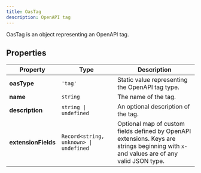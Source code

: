 ```yaml
---
title: OasTag
description: OpenAPI tag
---
```


OasTag is an object representing an OpenAPI tag.

## Properties

| Property | Type | Description |
| -------- | -------- | -------- |
| **oasType** | `'tag'` | Static value representing the OpenAPI tag type. |
| **name** | `string` | The name of the tag. |
| **description** | `string \| undefined` | An optional description of the tag. |
| **extensionFields** | `Record<string, unknown> \| undefined` | Optional map of custom fields defined by OpenAPI extensions. Keys are strings beginning with `x-` and values are of any valid JSON type. |

